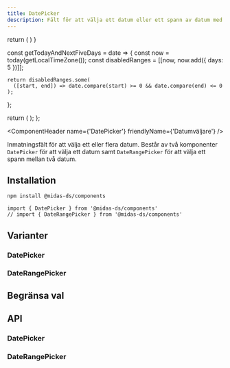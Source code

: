 ```yaml
---
title: DatePicker
description: Fält för att välja ett datum eller ett spann av datum med kalender.
---
```



  return (
      <DatePicker label="Välj ett datum" aria-label="Välj datum" />
  )
}

  const getTodayAndNextFiveDays = date => {
    const now = today(getLocalTimeZone());
    const disabledRanges = [[now, now.add({ days: 5 })]];

    return disabledRanges.some(
      ([start, end]) => date.compare(start) >= 0 && date.compare(end) <= 0
    );

};

return (
  <DatePicker label="Välj ett datum" aria-label="Välj datum" isDateUnavailable={getTodayAndNextFiveDays} />
); };

<ComponentHeader
  name={'DatePicker'}
  friendlyName={'Datumväljare'}
/>

Inmatningsfält för att välja ett eller flera datum. Består av två komponenter `DatePicker` för att välja ett datum samt `DateRangePicker` för att välja ett spann mellan två datum.

<Example />

## Installation

```bash npm2yarn
npm install @midas-ds/components
```

```tsx
import { DatePicker } from '@midas-ds/components'
// import { DateRangePicker } from '@midas-ds/components'
```

<div className={'card'}>
  <Example />
</div>

## Varianter

### DatePicker

<DatePicker label="Välj ett datum när du vill vara ledig" aria-label="Välj datum" />

### DateRangePicker

<DateRangePicker label="Ange din semesterperiod" aria-label="Välj spann av datum" />

## Begränsa val

<UnavailableDateExample />

## API

### DatePicker

<PropTable name='DatePicker' />

### DateRangePicker

<PropTable
  name='DateRangePicker'
  defaultOpen={false}
/>
